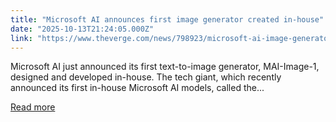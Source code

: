 ```yaml
---
title: "Microsoft AI announces first image generator created in-house"
date: "2025-10-13T21:24:05.000Z"
link: "https://www.theverge.com/news/798923/microsoft-ai-image-generator-in-house"
---
```


Microsoft AI just announced its first text-to-image generator, MAI-Image-1, designed and developed in-house. The tech giant, which recently announced its first in-house Microsoft AI models, called the...

[Read more](https://www.theverge.com/news/798923/microsoft-ai-image-generator-in-house)
